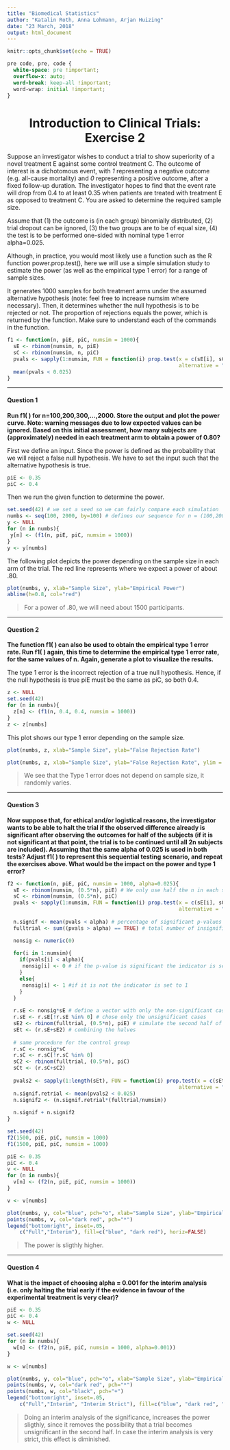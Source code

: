 ```yaml
---
title: "Biomedical Statistics"
author: "Katalin Roth, Anna Lohmann, Arjan Huizing"
date: "23 March, 2018"
output: html_document
---
```


```r
knitr::opts_chunk$set(echo = TRUE)
```

```css
pre code, pre, code {
  white-space: pre !important;
  overflow-x: auto;
  word-break: keep-all !important;
  word-wrap: initial !important;
}
```

<center> <h1>Introduction to Clinical Trials: Exercise 2</h1> </center>

Suppose an investigator wishes to conduct a trial to show superiority of a novel treatment E against some control treatment C. The outcome of interest is a dichotomous event, with *1* representing a negative outcome (e.g. all-cause mortality) and *0* representing a positive outcome, after a fixed follow-up duration. The investigator hopes to find that the event rate will drop from 0.4 to at least 0.35 when patients are treated with treatment E as opposed to treatment C. You are asked to determine the required sample size.

Assume that (1) the outcome is (in each group) binomially distributed, (2) trial dropout can be ignored, (3) the two groups are to be of equal size, (4) the test is to be performed one-sided with nominal type 1 error alpha=0.025.

Although, in practice, you would most likely use a function such as the R function power.prop.test(), here we will use a simple simulation study to estimate the power (as well as the empirical type 1 error) for a range of sample sizes.

It generates 1000 samples for both treatment arms under the assumed alternative
hypothesis (note: feel free to increase numsim where necessary). Then, it
determines whether the null hypothesis is to be rejected or not. The proportion
of rejections equals the power, which is returned by the function. Make sure to
understand each of the commands in the function.

```r
f1 <- function(n, piE, piC, numsim = 1000){
  sE <- rbinom(numsim, n, piE)
  sC <- rbinom(numsim, n, piC)
  pvals <- sapply(1:numsim, FUN = function(i) prop.test(x = c(sE[i], sC[i]), n = c(n, n),
                                                        alternative = "less")$p.value)
  mean(pvals < 0.025)
}
```


***

#### Question 1

**Run f1( ) for n=100,200,300,...,2000. Store the output and plot the power curve. Note: warning messages due to low expected values can be ignored. Based on this initial assessment, how many subjects are (approximately) needed in each treatment arm to obtain a power of 0.80?**

First we define an input. Since the power is defined as the probability that we will reject a false null hypothesis. We have to set the input such that the alternative hypothesis is true.

```r
piE <- 0.35
piC <- 0.4
```

Then we run the given function to determine the power.

```r
set.seed(42) # we set a seed so we can fairly compare each simulation
numbs <- seq(100, 2000, by=100) # defines our sequence for n = (100,200,300,...2000)
y <- NULL
for (n in numbs){
 y[n] <- (f1(n, piE, piC, numsim = 1000))
}
y <- y[numbs]
```

The following plot depicts the power depending on the sample size in each arm of the trial. The red line represents where we expect a power of about .80. 

```r
plot(numbs, y, xlab="Sample Size", ylab="Empirical Power")
abline(h=0.8, col="red")
```

> For a power of .80, we will need about 1500 participants.

***

#### Question 2

**The function f1( ) can also be used to obtain the empirical type 1 error rate. Run f1( ) again, this time to determine the empirical type 1 error rate, for the same values of n. Again, generate a plot to visualize the results.**

The type 1 error is the incorrect rejection of a true null hypothesis. Hence, if the null hypothesis is true piE must be the same as piC, so both 0.4.

```r
z <- NULL
set.seed(42)
for (n in numbs){
  z[n] <- (f1(n, 0.4, 0.4, numsim = 1000))
}
z <- z[numbs]
```

This plot shows our type 1 error depending on the sample size.

```r
plot(numbs, z, xlab="Sample Size", ylab="False Rejection Rate")
```

```r
plot(numbs, z, xlab="Sample Size", ylab="False Rejection Rate", ylim = c(0, 1))
```

> We see that the Type 1 error does not depend on sample size, it randomly varies. 

***

#### Question 3

**Now suppose that, for ethical and/or logistical reasons, the investigator wants to be able to halt the trial if the observed difference already is significant after observing the outcomes for half of the subjects (if it is not significant at that point, the trial is to be continued until all 2n subjects are included). Assuming that the same alpha of 0.025 is used in both tests? Adjust f1( ) to represent this sequential testing scenario, and repeat the exercises above. What would be the impact on the power and type 1 error?**

```r
f2 <- function(n, piE, piC, numsim = 1000, alpha=0.025){
  sE <- rbinom(numsim, (0.5*n), piE) # We only use half the n in each step.
  sC <- rbinom(numsim, (0.5*n), piC)
  pvals <- sapply(1:numsim, FUN = function(i) prop.test(x = c(sE[i], sC[i]), n = c((0.5*n), (0.5*n)),
                                                        alternative = "less")$p.value)
  
  n.signif <- mean(pvals < alpha) # percentage of significant p-values
  fulltrial <- sum((pvals > alpha) == TRUE) # total number of insignificant p-values

  nonsig <- numeric(0)
  
  for(i in 1:numsim){
    if(pvals[i] < alpha){
     nonsig[i] <- 0 # if the p-value is significant the indicator is set to zero
    }
    else{
     nonsig[i] <- 1 #if it is not the indicator is set to 1
    }
  }
  
  r.sE <- nonsig*sE # define a vector with only the non-significant cases
  r.sE <- r.sE[!r.sE %in% 0] # chose only the unsignificant cases
  sE2 <- rbinom(fulltrial, (0.5*n), piE) # simulate the second half of the non-significant trial
  sEt <- (r.sE+sE2) # combining the halves
  
  # same procedure for the control group
  r.sC <- nonsig*sC
  r.sC <- r.sC[!r.sC %in% 0]
  sC2 <- rbinom(fulltrial, (0.5*n), piC)
  sCt <- (r.sC+sC2)
  
  pvals2 <- sapply(1:length(sEt), FUN = function(i) prop.test(x = c(sEt[i], sCt[i]), n = c(n, n),
                                                        alternative = "less")$p.value)
  n.signif.retrial <- mean(pvals2 < 0.025)
  n.signif2 <- (n.signif.retrial*(fulltrial/numsim))
  
  n.signif + n.signif2
}

set.seed(42)
f2(1500, piE, piC, numsim = 1000)
f1(1500, piE, piC, numsim = 1000) 

piE <- 0.35
piC <- 0.4
v <- NULL
for (n in numbs){
  v[n] <- (f2(n, piE, piC, numsim = 1000))
}

v <- v[numbs]

```

```r
plot(numbs, y, col="blue", pch="o", xlab="Sample Size", ylab="Empirical Power")
points(numbs, v, col="dark red", pch="*")
legend("bottomright", inset=.05,
  	c("Full","Interim"), fill=c("blue", "dark red"), horiz=FALSE)
```

> The power is sligthly higher. 

***

#### Question 4

**What is the impact of choosing alpha = 0.001 for the interim analysis (i.e. only halting the trial early if the evidence in favour of the experimental treatment is very clear)?**

```r
piE <- 0.35
piC <- 0.4
w <- NULL

set.seed(42)
for (n in numbs){
  w[n] <- (f2(n, piE, piC, numsim = 1000, alpha=0.001))
}

w <- w[numbs]

```


```r
plot(numbs, y, col="blue", pch="o", xlab="Sample Size", ylab="Empirical Power")
points(numbs, v, col="dark red", pch="*")
points(numbs, w, col="black", pch="+")
legend("bottomright", inset=.05,
  	c("Full","Interim", "Interim Strict"), fill=c("blue", "dark red", "black"), horiz=FALSE)
```

> Doing an interim analysis of the significance, increases the power sligthly, since it removes the possibility that a trial becomes unsignificant in the second half. In case the interim analysis is very strict, this effect is diminished.  
